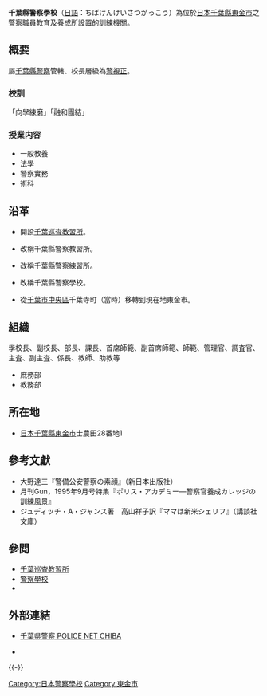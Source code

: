 '''千葉縣警察學校'''（[[日語|日語]]：ちばけんけいさつがっこう）為位於[[日本|日本]][[千葉縣|千葉縣]][[東金市|東金市]]之[[警察|警察]]職員教育及養成所設置的訓練機關。　

==概要==
屬[[千葉縣警察|千葉縣警察]]管轄、校長層級為[[警視正|警視正]]。
=== 校訓 ===
「向學練磨」「融和團結」
=== 授業内容 ===
*一般教養
*法學
*警察實務
*術科

==沿革==
*{{和暦|1880}} 開設[[千葉巡査教習所|千葉巡査教習所]]。 
*{{和暦|1937}} 改稱千葉縣警察教習所。 
*{{和暦|1939}} 改稱千葉縣警察練習所。 
*{{和暦|1947}} 改稱千葉縣警察學校。
*{{和暦|1986}} 從[[千葉市|千葉市]][[中央區_(千葉市)|中央區]]千葉寺町（當時）移轉到現在地東金市。

== 組織 ==
學校長、副校長、部長、課長、首席師範、副首席師範、師範、管理官、調査官、主査、副主査、係長、教師、助教等
*庶務部
*教務部

== 所在地 ==
*[[日本|日本]][[千葉縣|千葉縣]][[東金市|東金市]]士農田28番地1

==參考文獻==
{{refbegin}}
* 大野達三『警備公安警察の素顔』（新日本出版社）
* 月刊Gun，1995年9月号特集『ポリス・アカデミー―警察官養成カレッジの訓練風景』
* ジュディッチ・A・ジャンス著　高山祥子訳『ママは新米シェリフ』（講談社文庫）
{{refend}}

==參閲==
*[[千葉巡査教習所|千葉巡査教習所]]
*[[警察學校|警察學校]]
*{{link-ja|千葉縣警察|千葉県警察}}

==外部連結==
* [http://www.police.pref.chiba.jp/ 千葉県警察 POLICE NET CHIBA]{{jp icon}}
* {{Wayback|url=http://www.police.pref.chiba.jp/ |date=20070929134813 }} {{jp icon}}
{{-}}
{{日本警察學校|state=collapsed}}

[[Category:日本警察學校|Category:日本警察學校]]
[[Category:東金市|Category:東金市]]